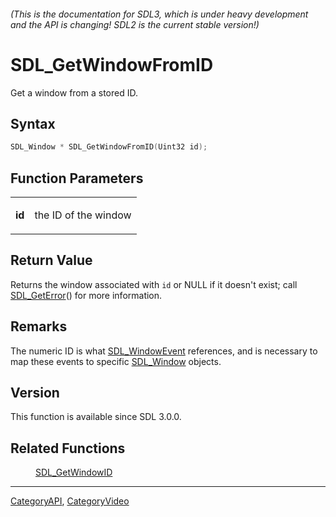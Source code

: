 ====== (This is the documentation for SDL3, which is under heavy development and the API is changing! SDL2 is the current stable version!) ======
= SDL_GetWindowFromID =

Get a window from a stored ID.

== Syntax ==

<syntaxhighlight lang='c'>
SDL_Window * SDL_GetWindowFromID(Uint32 id);
</syntaxhighlight>

== Function Parameters ==

{|
|'''id'''
|the ID of the window
|}

== Return Value ==

Returns the window associated with <code>id</code> or NULL if it doesn't
exist; call [[SDL_GetError]]() for more information.

== Remarks ==

The numeric ID is what [[SDL_WindowEvent]] references, and is necessary to
map these events to specific [[SDL_Window]] objects.

== Version ==

This function is available since SDL 3.0.0.

== Related Functions ==

:[[SDL_GetWindowID]]

----
[[CategoryAPI]], [[CategoryVideo]]


